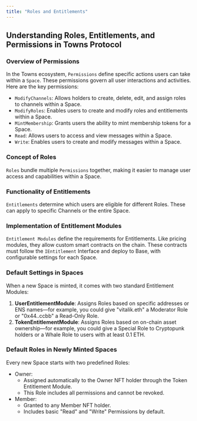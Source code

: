 ```yaml
---
title: "Roles and Entitlements"
---
```


## **Understanding Roles, Entitlements, and Permissions in Towns Protocol**

### **Overview of Permissions**

In the Towns ecosystem, `Permissions` define specific actions users can take within a `Space`. These permissions govern all user interactions and activities. Here are the key permissions:

- `ModifyChannels`: Allows holders to create, delete, edit, and assign roles to channels within a Space.
- `ModifyRoles`: Enables users to create and modify roles and entitlements within a Space.
- `MintMembership`: Grants users the ability to mint membership tokens for a Space.
- `Read`: Allows users to access and view messages within a Space.
- `Write`: Enables users to create and modify messages within a Space.

### **Concept of Roles**

`Roles` bundle multiple `Permissions` together, making it easier to manage user access and capabilities within a Space.

### **Functionality of Entitlements**

`Entitlements` determine which users are eligible for different Roles. These can apply to specific Channels or the entire Space.

### **Implementation of Entitlement Modules**

`Entitlement Modules` define the requirements for Entitlements. Like pricing modules, they allow custom smart contracts on the chain. These contracts must follow the `IEntitlement` Interface and deploy to Base, with configurable settings for each Space.

### **Default Settings in Spaces**

When a new Space is minted, it comes with two standard Entitlement Modules:

1. **UserEntitlementModule**: Assigns Roles based on specific addresses or ENS names—for example, you could give "vitalik.eth" a Moderator Role or "0x44..ccbb" a Read-Only Role.
2. **TokenEntitlementModule**: Assigns Roles based on on-chain asset ownership—for example, you could give a Special Role to Cryptopunk holders or a Whale Role to users with at least 0.1 ETH.

### **Default Roles in Newly Minted Spaces**

Every new Space starts with two predefined Roles:

- Owner:
  - Assigned automatically to the Owner NFT holder through the Token Entitlement Module.
  - This Role includes all permissions and cannot be revoked.
- Member:
  - Granted to any Member NFT holder.
  - Includes basic "Read" and "Write" Permissions by default.